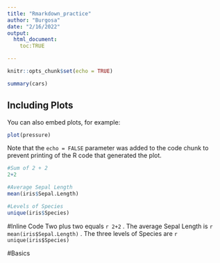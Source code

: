 ```yaml
---
title: "Rmarkdown_practice"
author: "Burgosa"
date: "2/16/2022"
output: 
  html_document:
    toc:TRUE

---
```


```r
knitr::opts_chunk$set(echo = TRUE)
```


```r
summary(cars)
```

## Including Plots

You can also embed plots, for example:

```r
plot(pressure)
```

Note that the `echo = FALSE` parameter was added to the code chunk to prevent printing of the R code that generated the plot.

```r
#Sum of 2 + 2
2+2

#Average Sepal Length
mean(iris$Sepal.Length)
```

```r
#Levels of Species 
unique(iris$Species)
```
#Inline Code 
Two plus two equals `r 2+2` .
The average Sepal Length is `r mean(iris$Sepal.Length)` .
The three levels of Species are `r unique(iris$Species)`

#Basics



